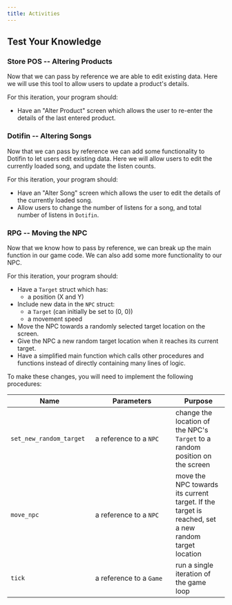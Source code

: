 ```yaml
---
title: Activities
---
```



## Test Your Knowledge

### Store POS -- Altering Products

<div class="not-content">
  <YouTube id="gaENQy7QFBc" params="fs=1&modestbranding=1&rel=0&autoplay=1"/>
</div>

Now that we can pass by reference we are able to edit existing data. Here we will use this tool to allow users to update a product's details.

For this iteration, your program should:

- Have an "Alter Product" screen which allows the user to re-enter the details of the last entered product.

### Dotifin -- Altering Songs

<div class="not-content">
  <YouTube id="E9rxNCU_Etc" params="fs=1&modestbranding=1&rel=0&autoplay=1"/>
</div>

Now that we can pass by reference we can add some functionality to Dotifin to let users edit existing data. Here we will allow users to edit the currently loaded song, and update the listen counts.

For this iteration, your program should:

- Have an "Alter Song" screen which allows the user to edit the details of the currently loaded song.
- Allow users to change the number of listens for a song, and total number of listens in `Dotifin`.

### RPG -- Moving the NPC

<div class="not-content">
  <YouTube id="1xUip_MlD5g" params="fs=1&modestbranding=1&rel=0&autoplay=1"/>
</div>

Now that we know how to pass by reference, we can break up the main function in our game code. We can also add some more functionality to our NPC.

For this iteration, your program should:

- Have a `Target` struct which has:
  - a position (X and Y)
- Include new data in the `NPC` struct:
  - a `Target` (can initially be set to (0, 0))
  - a movement speed
- Move the NPC towards a randomly selected target location on the screen.
- Give the NPC a new random target location when it reaches its current target.
- Have a simplified main function which calls other procedures and functions instead of directly containing many lines of logic.

To make these changes, you will need to implement the following procedures:

| <div style='width:180px'>Name</div> | <div style='width:170px'>Parameters</div> | Purpose |
|------|------------|---------|
| `set_new_random_target` | a reference to a `NPC` | change the location of the NPC's `Target` to a random position on the screen |
| `move_npc` | a reference to a `NPC` | move the NPC towards its current target. If the target is reached, set a new random target location |
| `tick` | a reference to a `Game` | run a single iteration of the game loop |
